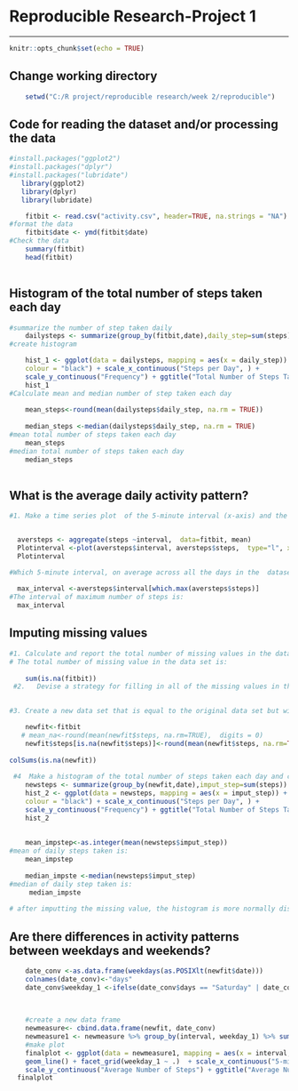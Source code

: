 
# Reproducible Research-Project 1


   
---

```r
knitr::opts_chunk$set(echo = TRUE)
```



## Change working directory
```r
    setwd("C:/R project/reproducible research/week 2/reproducible")

```
## Code for reading  the dataset and/or processing the data
```r
#install.packages("ggplot2")
#install.packages("dplyr")
#install.packages("lubridate")
   library(ggplot2)
   library(dplyr)
   library(lubridate)

    fitbit <- read.csv("activity.csv", header=TRUE, na.strings = "NA")
#format the data
    fitbit$date <- ymd(fitbit$date)
#Check the data
    summary(fitbit)
    head(fitbit)
    
```
## Histogram of the total number of steps taken each day
```r

#summarize the number of step taken daily
    dailysteps <- summarize(group_by(fitbit,date),daily_step=sum(steps))
#create histogram

    hist_1 <- ggplot(data = dailysteps, mapping = aes(x = daily_step)) + geom_histogram(binwidth = 1000,fill = "green", 
    colour = "black") + scale_x_continuous("Steps per Day", ) + 
    scale_y_continuous("Frequency") + ggtitle("Total Number of Steps Taken Each Day")
    hist_1
#Calculate mean and median number of step taken each day
    
    mean_steps<-round(mean(dailysteps$daily_step, na.rm = TRUE))
    
    median_steps <-median(dailysteps$daily_step, na.rm = TRUE)
#mean total number of steps taken each day
    mean_steps
#median total number of steps taken each day
    median_steps    
   
```    



## What is the average daily activity pattern?
```r
#1. Make a time series plot  of the 5-minute interval (x-axis) and the average number of steps taken, averaged across all days (y-axis)


  aversteps <- aggregate(steps ~interval,  data=fitbit, mean)
  Plotinterval <-plot(aversteps$interval, aversteps$steps,  type="l", xlab="The 5-minute interval ", ylab="Average number steps taken", main="Average Daily Activity Pattern")
  Plotinterval

#Which 5-minute interval, on average across all the days in the  dataset, contains the maximum number of steps?
  
  max_interval <-aversteps$interval[which.max(aversteps$steps)]
#The interval of maximum number of steps is:
  max_interval


```
## Imputing missing values


```r
#1. Calculate and report the total number of missing values in the dataset 
# The total number of missing value in the data set is:
    
    sum(is.na(fitbit))
 #2.   Devise a strategy for filling in all of the missing values in the data set. Using mean steps to fill in the missing data

    
#3. Create a new data set that is equal to the original data set but with the missing data filled in.

    newfit<-fitbit
   # mean_na<-round(mean(newfit$steps, na.rm=TRUE),  digits = 0)
    newfit$steps[is.na(newfit$steps)]<-round(mean(newfit$steps, na.rm=TRUE),  digits = 0)
    
colSums(is.na(newfit))
 
 #4  Make a histogram of the total number of steps taken each day and calculate and report the mean and median total number of steps taken per day. Do these values differ from the estimates from the first part of the assignment? What is the impact of imputing missing data on the estimates of the total daily number of steps?
    newsteps <- summarize(group_by(newfit,date),imput_step=sum(steps))
    hist_2 <- ggplot(data = newsteps, mapping = aes(x = imput_step)) + geom_histogram(binwidth = 1000, fill = "green", 
    colour = "black") + scale_x_continuous("Steps per Day", ) + 
    scale_y_continuous("Frequency") + ggtitle("Total Number of Steps Taken Each Day")
    hist_2
    
    
    mean_impstep<-as.integer(mean(newsteps$imput_step))
#mean of daily steps taken is:
    mean_impstep
    
    median_impste <-median(newsteps$imput_step)
#median of daily step taken is: 
     median_impste
   
# after imputting the missing value, the histogram is more normally distributed.     
```
## Are there differences in activity patterns between weekdays and weekends?

```r

    date_conv <-as.data.frame(weekdays(as.POSIXlt(newfit$date)))
    colnames(date_conv)<-"days"
    date_conv$weekday_1 <-ifelse(date_conv$days == "Saturday" | date_conv$days == "Sunday", "weekend", "weekday") 
    
  

    #create a new data frame
    newmeasure<- cbind.data.frame(newfit, date_conv)
    newmeasure1 <- newmeasure %>% group_by(interval, weekday_1) %>% summarize(mean.step=mean(steps))
    #make plot
    finalplot <- ggplot(data = newmeasure1, mapping = aes(x = interval, y = mean.step, color=weekday_1)) + 
    geom_line() + facet_grid(weekday_1 ~ .)  + scale_x_continuous("5-minutes interval") +
    scale_y_continuous("Average Number of Steps") + ggtitle("Average Number of Steps Taken by Interval")
  finalplot

```    
